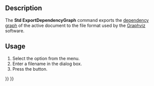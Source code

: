 <languages/>
<translate>

<!--T:1-->
{{Docnav
|[[Std_DependencyGraph|DependencyGraph]]
|[[Std_ProjectUtil|ProjectUtil]]
|[[Std_Tools_Menu|Std Tools Menu]]
|IconL=Std_DependencyGraph.svg
|IconR=Std_ProjectUtil.svg
|IconC=Freecad.svg
}}

<!--T:2-->
{{GuiCommand
|Name=Std ExportDependencyGraph
|MenuLocation=Tools → Export Dependency Graph
|Workbenches=All
|Version=0.21
|SeeAlso=[[Std_DependencyGraph|Std DependencyGraph]]
}}

==Description== <!--T:3-->

<!--T:4-->
The '''Std ExportDependencyGraph''' command exports the [[Std_DependencyGraph|dependency graph]] of the active document to the {{FileName|*.gv}} file format used by the [https://graphviz.org/ Graphviz] software.

==Usage== <!--T:5-->

<!--T:6-->
# Select the {{MenuCommand|Tools → Export Dependency Graph}} option from the menu.
# Enter a filename in the dialog box.
# Press the {{Button|Save}} button.


<!--T:7-->
{{Docnav
|[[Std_DependencyGraph|DependencyGraph]]
|[[Std_ProjectUtil|ProjectUtil]]
|[[Std_Tools_Menu|Std Tools Menu]]
|IconL=Std_DependencyGraph.svg
|IconR=Std_ProjectUtil.svg
|IconC=Freecad.svg
}}

</translate>
{{Std_Base_navi{{#translation:}}}}
{{Userdocnavi{{#translation:}}}}